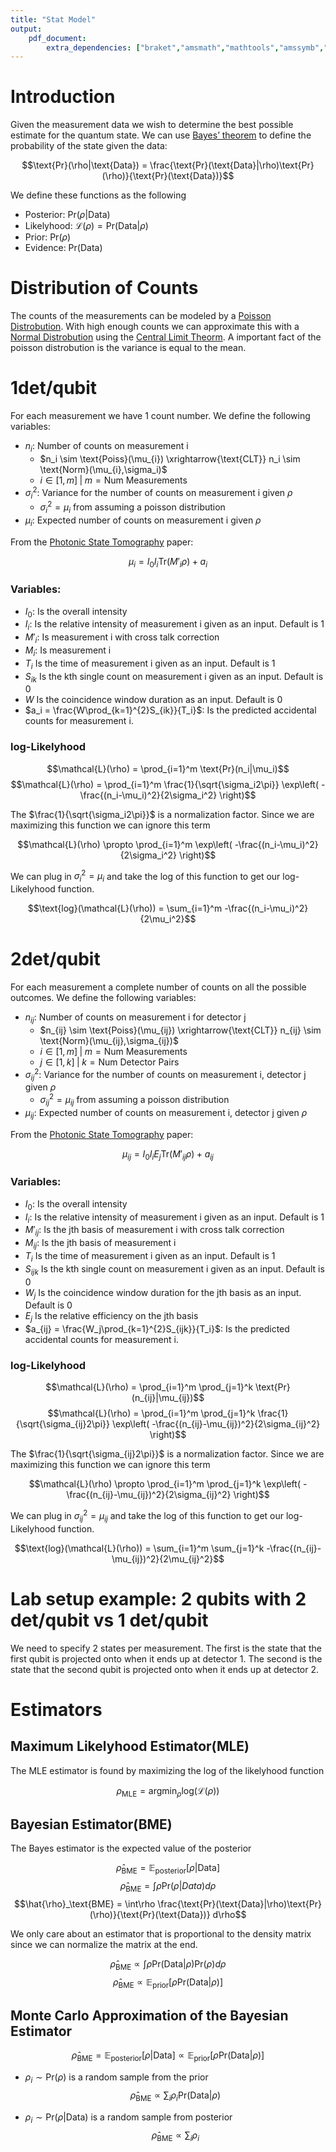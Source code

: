 ```yaml
---
title: "Stat Model"
output:
    pdf_document:
        extra_dependencies: ["braket","amsmath","mathtools","amssymb","multicol"]
---
```

\newcommand{\Like}{\mathcal{L}}
\newcommand{\EX}{\mathbb{E}}

# Introduction
Given the measurement data we wish to determine the best possible estimate for the quantum state. We can use [Bayes' theorem](https://en.wikipedia.org/wiki/Bayes%27_theorem) to define the probability of the state given the data:

$$\text{Pr}(\rho|\text{Data}) = \frac{\text{Pr}(\text{Data}|\rho)\text{Pr}(\rho)}{\text{Pr}(\text{Data})}$$

We define these functions as the following

- Posterior:  $\text{Pr}(\rho|\text{Data})$
- Likelyhood: $\Like(\rho) = \text{Pr}(\text{Data}|\rho)$
- Prior:      $\text{Pr}(\rho)$
- Evidence:   $\text{Pr}(\text{Data})$

# Distribution of Counts
The counts of the measurements can be modeled by a [Poisson Distrobution](https://en.wikipedia.org/wiki/Poisson_distribution). With high enough counts we can approximate this with a [Normal Distrobution](https://en.wikipedia.org/wiki/Normal_distribution) using the [Central Limit Theorm](https://en.wikipedia.org/wiki/Central_limit_theorem). A important fact of the poisson distrobution is the variance is equal to the mean.

# 1det/qubit
For each measurement we have 1 count number. We define the following variables:

- $n_i$: Number of counts on measurement i
    - $n_i \sim \text{Poiss}(\mu_{i}) \xrightarrow{\text{CLT}}
       n_i \sim \text{Norm}(\mu_{i},\sigma_i)$
    - $i \in[1,m] \; \big| \; m = \text{Num Measurements}$
- $\sigma_i^2$: Variance for the number of counts on measurement i given $\rho$
    -  $\sigma_i^2 = \mu_i$ from assuming a poisson distribution
- $\mu_i$: Expected number of counts on measurement i given $\rho$

From the [Photonic State Tomography](http://research.physics.illinois.edu/QI/Photonics/tomography-files/amo_tomo_chapter.pdf) paper:

$$\mu_{i} = I_0 I_i \text{Tr}\left( M'_i \rho \right) + a_i$$

### Variables:

- $I_0$: Is the overall intensity
- $I_i$: Is the relative intensity of measurement i given as an input. Default is 1
- $M'_i$: Is measurement i with cross talk correction
- $M_i$: Is measurement i
- $T_i$ Is the time of measurement i given as an input. Default is 1
- $S_{ik}$ Is the kth single count on measurement i given as an input. Default is 0
- $W$ Is the coincidence window duration as an input. Default is 0
- $a_i = \frac{W\prod_{k=1}^{2}S_{ik}}{T_i}$: Is the predicted accidental counts for measurement i.

### log-Likelyhood

$$\Like(\rho) = \prod_{i=1}^m \text{Pr}(n_i|\mu_i)$$
$$\Like(\rho) = \prod_{i=1}^m \frac{1}{\sqrt{\sigma_i2\pi}}
                \exp\left( -\frac{(n_i-\mu_i)^2}{2\sigma_i^2} \right)$$

The $\frac{1}{\sqrt{\sigma_i2\pi}}$ is a normalization factor. Since we are maximizing this
function we can ignore this term

$$\Like(\rho) \propto \prod_{i=1}^m \exp\left( -\frac{(n_i-\mu_i)^2}{2\sigma_i^2} \right)$$

We can plug in $\sigma_i^2 = \mu_i$ and take the log of this function to get our log-Likelyhood function.

$$\text{log}(\Like(\rho)) = \sum_{i=1}^m -\frac{(n_i-\mu_i)^2}{2\mu_i^2}$$

# 2det/qubit
For each measurement a complete number of counts on all the possible outcomes. We define the following variables:

- $n_{ij}$: Number of counts on measurement i for detector j
    - $n_{ij} \sim \text{Poiss}(\mu_{ij}) \xrightarrow{\text{CLT}}
       n_{ij} \sim \text{Norm}(\mu_{ij},\sigma_{ij})$
    - $i \in[1,m] \; \big| \; m = \text{Num Measurements}$
    - $j \in[1,k] \; \big| \; k = \text{Num Detector Pairs}$

- $\sigma_{ij}^2$: Variance for the number of counts on measurement i, detector j given $\rho$
    -  $\sigma_{ij}^2 = \mu_{ij}$ from assuming a poisson distribution
- $\mu_{ij}$: Expected number of counts on measurement i, detector j  given $\rho$


From the [Photonic State Tomography](http://research.physics.illinois.edu/QI/Photonics/tomography-files/amo_tomo_chapter.pdf) paper:

$$\mu_{ij} = I_0 I_i E_j \text{Tr}\left( M'_{ij} \rho \right) + a_{ij}$$

### Variables:

- $I_0$: Is the overall intensity
- $I_i$: Is the relative intensity of measurement i given as an input. Default is 1
- $M'_{ij}$: Is the jth basis of measurement i with cross talk correction
- $M_{ij}$: Is the jth basis of measurement i
- $T_i$ Is the time of measurement i given as an input. Default is 1
- $S_{ijk}$ Is the kth single count on measurement i given as an input. Default is 0
- $W_j$ Is the coincidence window duration for the jth basis as an input. Default is 0
- $E_j$ Is the relative efficiency on the jth basis
- $a_{ij} = \frac{W_j\prod_{k=1}^{2}S_{ijk}}{T_i}$: Is the predicted accidental counts for measurement i.

### log-Likelyhood

$$\Like(\rho) = \prod_{i=1}^m \prod_{j=1}^k  \text{Pr}(n_{ij}|\mu_{ij})$$
$$\Like(\rho) = \prod_{i=1}^m \prod_{j=1}^k  \frac{1}{\sqrt{\sigma_{ij}2\pi}}
                \exp\left( -\frac{(n_{ij}-\mu_{ij})^2}{2\sigma_{ij}^2} \right)$$

The $\frac{1}{\sqrt{\sigma_{ij}2\pi}}$ is a normalization factor. Since we are maximizing this
function we can ignore this term

$$\Like(\rho) \propto \prod_{i=1}^m \prod_{j=1}^k  \exp\left( -\frac{(n_{ij}-\mu_{ij})^2}{2\sigma_{ij}^2} \right)$$

We can plug in $\sigma_{ij}^2 = \mu_{ij}$ and take the log of this function to get our log-Likelyhood function.

$$\text{log}(\Like(\rho)) = \sum_{i=1}^m  \sum_{j=1}^k -\frac{(n_{ij}-\mu_{ij})^2}{2\mu_{ij}^2}$$

# Lab setup example: 2 qubits with 2 det/qubit vs 1 det/qubit
We need to specify 2 states per measurement. The first is the state that the first qubit is projected onto when it ends up at detector 1. The second is the state that the second qubit is projected onto when it ends up at detector 2.

\begin{multicols}{2}
\textbf{2det/qubit}
\begin{enumerate}
  \item Det-pair 1 : 1-2
  \item Det-pair 2 : 1-4
  \item Det-pair 3 : 3-2
  \item Det-pair 4 : 3-4
\end{enumerate}

\columnbreak

\textbf{1det/qubit}
\begin{enumerate}
  \item Det-pair 1 : 1-2
\end{enumerate}

\end{multicols}


\begin{center}
    \includegraphics{DetectorPairs}
\end{center}



# Estimators

## Maximum Likelyhood Estimator(MLE)
The MLE estimator is found by maximizing the log of the likelyhood function

$$\rho_\text{MLE} =
\operatorname*{argmin}_{\rho} \text{log}(\Like(\rho))$$

## Bayesian Estimator(BME)
The Bayes estimator is the expected value of the posterior

$$\hat{\rho}_\text{BME} = \EX_\text{posterior}[\rho | \text{Data}]$$
$$\hat{\rho}_\text{BME} = \int\rho\text{Pr}(\rho|Data) d\rho$$
$$\hat{\rho}_\text{BME} =  \int\rho \frac{\text{Pr}(\text{Data}|\rho)\text{Pr}(\rho)}{\text{Pr}(\text{Data})} d\rho$$

We only care about an estimator that is proportional to the density matrix since we can normalize the matrix at the end.

$$\hat{\rho}_\text{BME} \propto \int\rho\text{Pr}(\text{Data}|\rho)\text{Pr}(\rho) d\rho$$
$$\hat{\rho}_\text{BME} \propto \EX_\text{prior}[\rho\text{Pr}(\text{Data}|\rho)]$$

## Monte Carlo Approximation of the Bayesian Estimator
$$\hat\rho_\text{BME}
=       \EX_\text{posterior}[\rho | \text{Data}]
\propto \EX_\text{prior}[\rho\text{Pr}(\text{Data}|\rho)]$$

- $\rho_i \sim \text{Pr}(\rho)$ is a random sample from the prior
$$\hat\rho_\text{BME} \propto \sum_i \rho_i\text{Pr}(\text{Data}|\rho)$$

- $\rho_i \sim \text{Pr}(\rho | \text{Data})$ is a random sample from posterior
$$\hat\rho_\text{BME} \propto \sum_i \rho_i$$